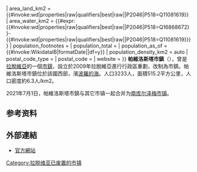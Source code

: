 {{Infobox settlement
| name = 帕維洛斯塔市鎮
| native_name = Pāvilostas novads
| native_name_lang = lv
| settlement_type = [[拉脫維亞行政區劃|市鎮]]
| image_shield = Pāvilostas novads COA.svg
| shield_size = 75px
| image_map = Pāvilostas novada karte.png
| map_caption = 帕維洛斯塔市鎮在拉脱维亚的位置
| coordinates =
| subdivision_type = 国家
| subdivision_name = {{LVA}}
| established_title = 最初设立
| established_date = 2009年
| established_title1 = 合并取消
| established_date1 = 2021年
| seat_type = 行政中心
| seat = [[帕維洛斯塔|帕維洛斯塔]]
| area_footnotes = {{wikidata|reference|best||P2046|P518=Q16868672}}
| area_total_km2 = {{#invoke:wd|properties|raw|qualifiers|best|raw||P2046|P518=Q16868672}}
| area_land_km2 = {{#invoke:wd|properties|raw|qualifiers|best|raw||P2046|P518=Q11081619}}
| area_water_km2 = {{#expr:{{#invoke:wd|properties|raw|qualifiers|best|raw||P2046|P518=Q16868672}}-{{#invoke:wd|properties|raw|qualifiers|best|raw||P2046|P518=Q11081619}}}}
| population_footnotes = {{wikidata|references|best||P1082}}
| population_total = {{wikidata|property|qualifier|best||P1082}}
| population_as_of = {{#invoke:WikidataIB|formatDate|{{wikidata|qualifier|best|raw||P1082|P585}}|df=y}}
| population_density_km2 = auto
| postal_code_type = 
| postal_code =
| website = {{url|www.pavilosta.lv}}
}}
'''帕維洛斯塔市鎮'''（{{lang-lv|Pāvilostas novads}}），曾是[[拉脫維亞|拉脫維亞]]的一個[[拉脫維亞行政區劃|市鎮]]，設立於2009年拉脫維亞進行行政區重劃，改制為市鎮。帕維洛斯塔市鎮位於該國西部，濱[[波羅的海|波羅的海]]。人口3233人，面積515.2平方公里，人口密度約6.3人/km2。

2021年7月1日，帕維洛斯塔市鎮与其它市镇一起合并为[[南库尔泽梅市镇|南库尔泽梅市镇]]。

==参考资料==
{{refs}}

==外部連結==
{{commonscat}}
* [http://www.pavilosta.lv/ 官方網站] {{Wayback|url=http://www.pavilosta.lv/ |date=20201204164106 }}

{{Latvia-geo-stub}}
{{normdaten}}

{{DEFAULTSORT:Pavilosta}}
[[Category:拉脱维亚已废置的市镇|Category:拉脱维亚已废置的市镇]]